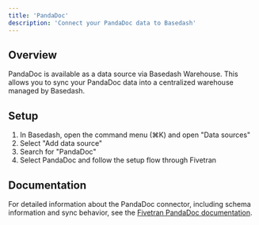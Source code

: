 ```yaml
---
title: 'PandaDoc'
description: 'Connect your PandaDoc data to Basedash'
---
```


## Overview

PandaDoc is available as a data source via Basedash Warehouse. This allows you to sync your PandaDoc data into a centralized warehouse managed by Basedash.

## Setup

1. In Basedash, open the command menu (⌘K) and open "Data sources"
2. Select "Add data source"
3. Search for "PandaDoc"
4. Select PandaDoc and follow the setup flow through Fivetran

## Documentation

For detailed information about the PandaDoc connector, including schema information and sync behavior, see the [Fivetran PandaDoc documentation](https://fivetran.com/docs/connectors/applications/pandadoc).
